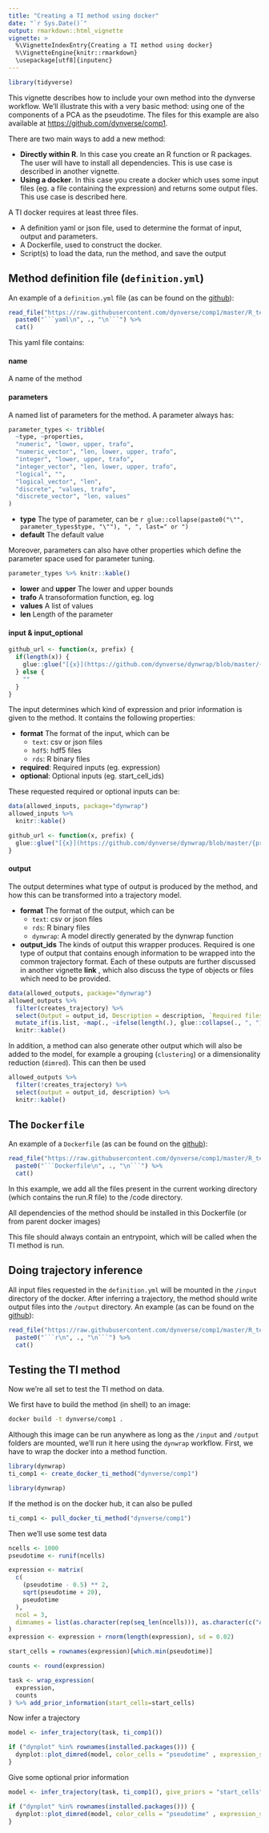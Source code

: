 ```yaml
---
title: "Creating a TI method using docker"
date: "`r Sys.Date()`"
output: rmarkdown::html_vignette
vignette: >
  %\VignetteIndexEntry{Creating a TI method using docker}
  %\VignetteEngine{knitr::rmarkdown}
  \usepackage[utf8]{inputenc}
---
```


```r
library(tidyverse)
```

This vignette describes how to include your own method into the dynverse workflow. We'll illustrate this with a very basic method: using one of the components of a PCA as the pseudotime. The files for this example are also available at [https://github.com/dynverse/comp1](https://github.com/dynverse/comp1).

There are two main ways to add a new method:

* **Directly within R**. In this case you create an R function or R packages. The user will have to install all dependencies. This is use case is described in another vignette.
* **Using a docker**. In this case you create a docker which uses some input files (eg. a file containing the expression) and returns some output files. This use case is described here.

A TI docker requires at least three files.

* A definition yaml or json file, used to determine the format of input, output and parameters.
* A Dockerfile, used to construct the docker.
* Script(s) to load the data, run the method, and save the output

## Method definition file (`definition.yml`)

An example of a `definition.yml` file (as can be found on the [github](https://github.com/dynverse/comp1)):

```r
read_file("https://raw.githubusercontent.com/dynverse/comp1/master/R_text/definition.yml") %>%
  paste0("```yaml\n", ., "\n```") %>% 
  cat()
```

This yaml file contains:

#### name
A name of the method

#### parameters
A named list of parameters for the method. A parameter always has:

```r
parameter_types <- tribble(
  ~type, ~properties,
  "numeric", "lower, upper, trafo",
  "numeric_vector", "len, lower, upper, trafo",
  "integer", "lower, upper, trafo",
  "integer_vector", "len, lower, upper, trafo",
  "logical", "",
  "logical_vector", "len",
  "discrete", "values, trafo",
  "discrete_vector", "len, values"
)
```

- **type** The type of parameter, can be `r glue::collapse(paste0("\"", parameter_types$type, "\""), ", ", last=" or ")`
- **default** The default value


Moreover, parameters can also have other properties which define the parameter space used for parameter tuning.

```r
parameter_types %>% knitr::kable()
```

- **lower** and **upper** The lower and upper bounds
- **trafo** A transoformation function, eg. log
- **values** A list of values
- **len** Length of the parameter

#### input & input_optional

```r
github_url <- function(x, prefix) {
  if(length(x)) {
    glue::glue("[{x}](https://github.com/dynverse/dynwrap/blob/master/{prefix}{x})")
  } else {
    ""
  }
}
```


The input determines which kind of expression and prior information is given to the method. It contains the following properties:

- **format** The format of the input, which can be
    - `text`: csv or json files
    - `hdf5`: hdf5 files
    - `rds`: R binary files
- **required**: Required inputs (eg. expression)
- **optional**: Optional inputs (eg. start_cell_ids)

These requested required or optional inputs can be:

```r
data(allowed_inputs, package="dynwrap")
allowed_inputs %>% 
  knitr::kable()
```

```r
github_url <- function(x, prefix) {
  glue::glue("[{x}](https://github.com/dynverse/dynwrap/blob/master/{prefix}{x})")
}
```


#### output

The output determines what type of output is produced by the method, and how this can be transformed into a trajectory model.

- **format** The format of the output, which can be
    - `text`: csv or json files
    - `rds`: R binary files
    - `dynwrap`: A model directly generated by the dynwrap function
- **output_ids** The kinds of output this wrapper produces. Required is one type of output that contains enough information to be wrapped into the common trajectory format. Each of these outputs are further discussed in another vignette **link** , which also discuss the type of objects or files which need to be provided.

```r
data(allowed_outputs, package="dynwrap")
allowed_outputs %>% 
  filter(creates_trajectory) %>% 
  select(Output = output_id, Description = description, `Required files/objects` = required_params, `Optional files/objects` = optional_params) %>%
  mutate_if(is.list, ~map(., ~ifelse(length(.), glue::collapse(., ", "), ""))) %>% 
  knitr::kable()
```

In addition, a method can also generate other output which will also be added to the model, for example a grouping (`clustering`) or a dimensionality reduction (`dimred`). This can then be used 

```r
allowed_outputs %>% 
  filter(!creates_trajectory) %>% 
  select(output = output_id, description) %>% 
  knitr::kable()
```

## The `Dockerfile`

An example of a `Dockerfile` (as can be found on the [github](https://github.com/dynverse/comp1)):

```r
read_file("https://raw.githubusercontent.com/dynverse/comp1/master/R_text/Dockerfile") %>%
  paste0("```Dockerfile\n", ., "\n```") %>% 
  cat()
```

In this example, we add all the files present in the current working directory (which contains the run.R file) to the /code directory.

All dependencies of the method should be installed in this Dockerfile (or from parent docker images)

This file should always contain an entrypoint, which will be called when the TI method is run.

## Doing trajectory inference

All input files requested in the `definition.yml` will be mounted in the `/input` directory of the docker. After inferring a trajectory, the method should write output files into the `/output` directory. An example (as can be found on the [github](https://github.com/dynverse/comp1)):

```r
read_file("https://raw.githubusercontent.com/dynverse/comp1/master/R_text/run.R") %>%
  paste0("```r\n", ., "\n```") %>% 
  cat()
```

## Testing the TI method

Now we're all set to test the TI method on data. 

We first have to build the method (in shell) to an image:

```bash
docker build -t dynverse/comp1 .
```

Although this image can be run anywhere as long as the `/input` and `/output` folders are mounted, we'll run it here using the `dynwrap` workflow. First, we have to wrap the docker into a method function.
```r
library(dynwrap)
ti_comp1 <- create_docker_ti_method("dynverse/comp1")
```

```r
library(dynwrap)
```

If the method is on the docker hub, it can also be pulled
```r
ti_comp1 <- pull_docker_ti_method("dynverse/comp1")
```

Then we'll use some test data
```r
ncells <- 1000
pseudotime <- runif(ncells)

expression <- matrix(
  c(
    (pseudotime - 0.5) ** 2,
    sqrt(pseudotime + 20),
    pseudotime
  ),
  ncol = 3,
  dimnames = list(as.character(rep(seq_len(ncells))), as.character(c("A", "B", "C")))
)
expression <- expression + rnorm(length(expression), sd = 0.02)

start_cells = rownames(expression)[which.min(pseudotime)]

counts <- round(expression)

task <- wrap_expression(
  expression,
  counts
) %>% add_prior_information(start_cells=start_cells)
```

Now infer a trajectory
```r
model <- infer_trajectory(task, ti_comp1())
```

```r
if ("dynplot" %in% rownames(installed.packages())) {
  dynplot::plot_dimred(model, color_cells = "pseudotime" , expression_source = task$expression)
}
```


Give some optional prior information
```r
model <- infer_trajectory(task, ti_comp1(), give_priors = "start_cells")
```

```r
if ("dynplot" %in% rownames(installed.packages())) {
  dynplot::plot_dimred(model, color_cells = "pseudotime" , expression_source = task$expression)
}
```


